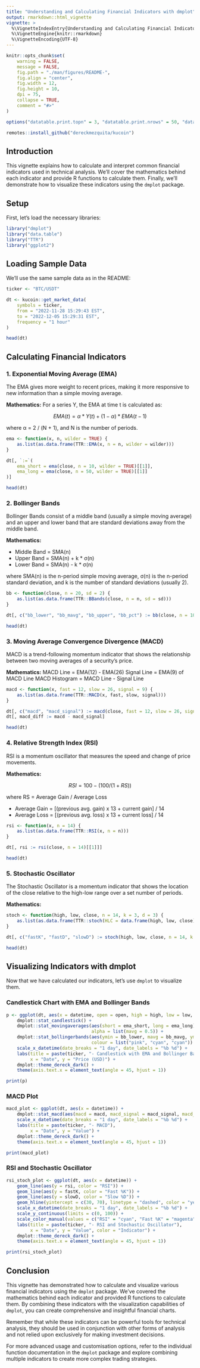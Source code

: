 ```yaml
---
title: "Understanding and Calculating Financial Indicators with dmplot"
output: rmarkdown::html_vignette
vignette: >
  %\VignetteIndexEntry{Understanding and Calculating Financial Indicators with dmplot}
  %\VignetteEngine{knitr::rmarkdown}
  %\VignetteEncoding{UTF-8}
---
```


```r
knitr::opts_chunk$set(
    warning = FALSE,
    message = FALSE,
    fig.path = "./man/figures/README-",
    fig.align = "center",
    fig.width = 12,
    fig.height = 10,
    dpi = 75,
    collapse = TRUE,
    comment = "#>"
)

options("datatable.print.topn" = 3, "datatable.print.nrows" = 50, "datatable.print.class" = TRUE, "datatable.print.trunc.cols" = TRUE)

remotes::install_github("dereckmezquita/kucoin")
```

## Introduction

This vignette explains how to calculate and interpret common financial indicators used in technical analysis. We'll cover the mathematics behind each indicator and provide R functions to calculate them. Finally, we'll demonstrate how to visualize these indicators using the `dmplot` package.

## Setup

First, let's load the necessary libraries:

```r
library("dmplot")
library("data.table")
library("TTR")
library("ggplot2")
```

## Loading Sample Data

We'll use the same sample data as in the README:

```r
ticker <- "BTC/USDT"

dt <- kucoin::get_market_data(
    symbols = ticker,
    from = "2022-11-28 15:29:43 EST",
    to = "2022-12-05 15:29:31 EST",
    frequency = "1 hour"
)

head(dt)
```

## Calculating Financial Indicators

### 1. Exponential Moving Average (EMA)

The EMA gives more weight to recent prices, making it more responsive to new information than a simple moving average.

**Mathematics:**
For a series Y, the EMA at time t is calculated as:

$$
    EMA(t) = α * Y(t) + (1 - α) * EMA(t-1)
$$

where α = 2 / (N + 1), and N is the number of periods.

```r
ema <- function(x, n, wilder = TRUE) {
    as.list(as.data.frame(TTR::EMA(x, n = n, wilder = wilder)))
}

dt[, `:=`(
    ema_short = ema(close, n = 10, wilder = TRUE)[[1]],
    ema_long = ema(close, n = 50, wilder = TRUE)[[1]]
)]

head(dt)
```

### 2. Bollinger Bands

Bollinger Bands consist of a middle band (usually a simple moving average) and an upper and lower band that are standard deviations away from the middle band.

**Mathematics:**

- Middle Band = SMA(n)
- Upper Band = SMA(n) + k * σ(n)
- Lower Band = SMA(n) - k * σ(n)

where SMA(n) is the n-period simple moving average, σ(n) is the n-period standard deviation, and k is the number of standard deviations (usually 2).

```r
bb <- function(close, n = 20, sd = 2) {
    as.list(as.data.frame(TTR::BBands(close, n = n, sd = sd)))
}

dt[, c("bb_lower", "bb_mavg", "bb_upper", "bb_pct") := bb(close, n = 10, sd = 2)]

head(dt)
```

### 3. Moving Average Convergence Divergence (MACD)

MACD is a trend-following momentum indicator that shows the relationship between two moving averages of a security's price.

**Mathematics:**
MACD Line = EMA(12) - EMA(26)
Signal Line = EMA(9) of MACD Line
MACD Histogram = MACD Line - Signal Line

```r
macd <- function(x, fast = 12, slow = 26, signal = 9) {
    as.list(as.data.frame(TTR::MACD(x, fast, slow, signal)))
}

dt[, c("macd", "macd_signal") := macd(close, fast = 12, slow = 26, signal = 9)]
dt[, macd_diff := macd - macd_signal]

head(dt)
```

### 4. Relative Strength Index (RSI)

RSI is a momentum oscillator that measures the speed and change of price movements.

**Mathematics:**

$$
RSI = 100 - (100 / (1 + RS))
$$

where RS = Average Gain / Average Loss

- Average Gain = [(previous avg. gain) x 13 + current gain] / 14
- Average Loss = [(previous avg. loss) x 13 + current loss] / 14

```r
rsi <- function(x, n = 14) {
    as.list(as.data.frame(TTR::RSI(x, n = n)))
}

dt[, rsi := rsi(close, n = 14)[[1]]]

head(dt)
```

### 5. Stochastic Oscillator

The Stochastic Oscillator is a momentum indicator that shows the location of the close relative to the high-low range over a set number of periods.

**Mathematics:**

$$
%K = (Current Close - Lowest Low)/(Highest High - Lowest Low) * 100
%D = 3-day SMA of %K
$$

```r
stoch <- function(high, low, close, n = 14, k = 3, d = 3) {
    as.list(as.data.frame(TTR::stoch(HLC = data.frame(high, low, close), nFastK = n, nFastD = k, nSlowD = d)))
}

dt[, c("fastK", "fastD", "slowD") := stoch(high, low, close, n = 14, k = 3, d = 3)]

head(dt)
```

## Visualizing Indicators with dmplot

Now that we have calculated our indicators, let's use `dmplot` to visualize them.

### Candlestick Chart with EMA and Bollinger Bands

```r
p <- ggplot(dt, aes(x = datetime, open = open, high = high, low = low, close = close)) +
    dmplot::stat_candlestick() +
    dmplot::stat_movingaverages(aes(short = ema_short, long = ema_long), 
                                alpha = list(mavg = 0.5)) +
    dmplot::stat_bollingerbands(aes(ymin = bb_lower, mavg = bb_mavg, ymax = bb_upper), 
                                colour = list("pink", "cyan", "cyan")) +
    scale_x_datetime(date_breaks = "1 day", date_labels = "%b %d") +
    labs(title = paste(ticker, "- Candlestick with EMA and Bollinger Bands"),
         x = "Date", y = "Price (USD)") +
    dmplot::theme_dereck_dark() +
    theme(axis.text.x = element_text(angle = 45, hjust = 1))

print(p)
```

### MACD Plot

```r
macd_plot <- ggplot(dt, aes(x = datetime)) +
    dmplot::stat_macd(aes(macd = macd, macd_signal = macd_signal, macd_diff = macd_diff)) +
    scale_x_datetime(date_breaks = "1 day", date_labels = "%b %d") +
    labs(title = paste(ticker, "- MACD"),
         x = "Date", y = "Value") +
    dmplot::theme_dereck_dark() +
    theme(axis.text.x = element_text(angle = 45, hjust = 1))

print(macd_plot)
```

### RSI and Stochastic Oscillator

```r
rsi_stoch_plot <- ggplot(dt, aes(x = datetime)) +
    geom_line(aes(y = rsi, color = "RSI")) +
    geom_line(aes(y = fastK, color = "Fast %K")) +
    geom_line(aes(y = slowD, color = "Slow %D")) +
    geom_hline(yintercept = c(30, 70), linetype = "dashed", color = "yellow") +
    scale_x_datetime(date_breaks = "1 day", date_labels = "%b %d") +
    scale_y_continuous(limits = c(0, 100)) +
    scale_color_manual(values = c("RSI" = "cyan", "Fast %K" = "magenta", "Slow %D" = "yellow")) +
    labs(title = paste(ticker, "- RSI and Stochastic Oscillator"),
         x = "Date", y = "Value", color = "Indicator") +
    dmplot::theme_dereck_dark() +
    theme(axis.text.x = element_text(angle = 45, hjust = 1))

print(rsi_stoch_plot)
```

## Conclusion

This vignette has demonstrated how to calculate and visualize various financial indicators using the `dmplot` package. We've covered the mathematics behind each indicator and provided R functions to calculate them. By combining these indicators with the visualization capabilities of `dmplot`, you can create comprehensive and insightful financial charts.

Remember that while these indicators can be powerful tools for technical analysis, they should be used in conjunction with other forms of analysis and not relied upon exclusively for making investment decisions.

For more advanced usage and customisation options, refer to the individual function documentation in the `dmplot` package and explore combining multiple indicators to create more complex trading strategies.
